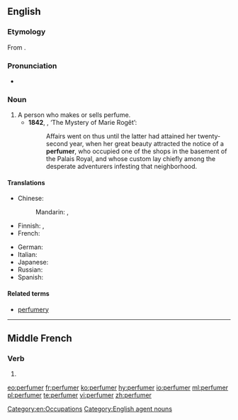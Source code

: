 ==English==

===Etymology===
From {{suffix|perfume|er|lang=en}}.

===Pronunciation===
* {{a|UK}} {{IPA|/pəˈfjuːmə/|/ˈpəːfjʊmə/|lang=en}}

===Noun===
{{en-noun}}

# A person who makes or sells perfume.
#* '''1842''', {{w|Edgar Allan Poe}}, ‘The Mystery of Marie Rogêt’:
#*: Affairs went on thus until the latter had attained her twenty-second year, when her great beauty attracted the notice of a '''perfumer''', who occupied one of the shops in the basement of the Palais Royal, and whose custom lay chiefly among the desperate adventurers infesting that neighborhood.

====Translations====
{{trans-top|person who makes or sells perfume}}
* Chinese:
*: Mandarin: {{qualifier|manufacturer}} {{t|cmn|香水製造商|tr=xiāngshuǐ zhìzàoshāng|sc=Hani}}, {{qualifier|seller}} {{t|cmn|售香水者|tr=shòu xiāngshuǐ zhě|sc=Hani}}
* Finnish: {{t|fi|hajuvesimyyjä}}, {{t|fi|parfymisti}}
* French: {{t+|fr|parfumeur|m}}
{{trans-mid}}
* German: {{t+|de|Parfümeur|m}}
* Italian: {{t|it|profumiere|m}}
* Japanese: {{t|ja|パフューマー|tr=pafyūmā}}
* Russian: {{t+|ru|парфюме́р|m}}
* Spanish: {{t+|es|perfumista|m}}
{{trans-bottom}}

====Related terms====
* [[perfumery]]

[[Category:en:Occupations]]
[[Category:English agent nouns]]

----

==Middle French==

===Verb===
{{head|frm|verb}}

# {{alternative form of|parfumer|lang=frm}}

[[eo:perfumer]]
[[fr:perfumer]]
[[ko:perfumer]]
[[hy:perfumer]]
[[io:perfumer]]
[[ml:perfumer]]
[[pl:perfumer]]
[[te:perfumer]]
[[vi:perfumer]]
[[zh:perfumer]]
